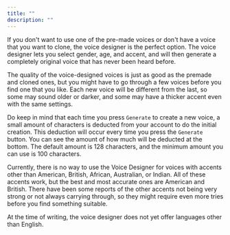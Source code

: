 ```yaml
---
title: ""
description: ""
---
```


If you don't want to use one of the pre-made voices or don't have a voice that you want to clone, the voice designer is the perfect option. The voice designer lets you select gender, age, and accent, and will then generate a completely original voice that has never been heard before.

The quality of the voice-designed voices is just as good as the premade and cloned ones, but you might have to go through a few voices before you find one that you like. Each new voice will be different from the last, so some may sound older or darker, and some may have a thicker accent even with the same settings.

Do keep in mind that each time you press `Generate` to create a new voice, a small amount of characters is deducted from your account to do the initial creation. This deduction will occur every time you press the `Generate` button. You can see the amount of how much will be deducted at the bottom. The default amount is 128 characters, and the minimum amount you can use is 100 characters.

Currently, there is no way to use the Voice Designer for voices with accents other than American, British, African, Australian, or Indian. All of these accents work, but the best and most accurate ones are American and British. There have been some reports of the other accents not being very strong or not always carrying through, so they might require even more tries before you find something suitable.

At the time of writing, the voice designer does not yet offer languages other than English.
